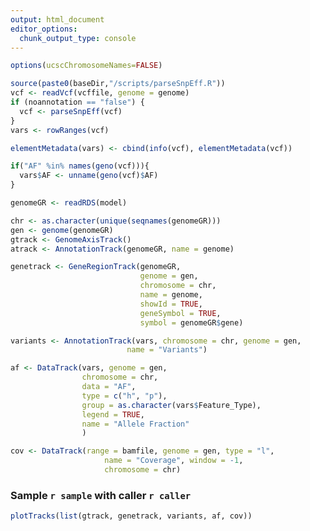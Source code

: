 ```yaml
---
output: html_document
editor_options:
  chunk_output_type: console
---
```



```r
options(ucscChromosomeNames=FALSE)

source(paste0(baseDir,"/scripts/parseSnpEff.R"))
vcf <- readVcf(vcffile, genome = genome)
if (noannotation == "false") {
  vcf <- parseSnpEff(vcf)
}
vars <- rowRanges(vcf)

elementMetadata(vars) <- cbind(info(vcf), elementMetadata(vcf))

if("AF" %in% names(geno(vcf))){
  vars$AF <- unname(geno(vcf)$AF)
}

genomeGR <- readRDS(model)

chr <- as.character(unique(seqnames(genomeGR)))
gen <- genome(genomeGR)
gtrack <- GenomeAxisTrack()
atrack <- AnnotationTrack(genomeGR, name = genome)

genetrack <- GeneRegionTrack(genomeGR,
                             genome = gen,
                             chromosome = chr,
                             name = genome,
                             showId = TRUE,
                             geneSymbol = TRUE,
                             symbol = genomeGR$gene)

variants <- AnnotationTrack(vars, chromosome = chr, genome = gen,
                          name = "Variants")

af <- DataTrack(vars, genome = gen,
                chromosome = chr,
                data = "AF",
                type = c("h", "p"),
                group = as.character(vars$Feature_Type),
                legend = TRUE,
                name = "Allele Fraction"
                )

cov <- DataTrack(range = bamfile, genome = gen, type = "l",
                     name = "Coverage", window = -1,
                     chromosome = chr)
```



### Sample `r sample` with caller `r caller`

```r
plotTracks(list(gtrack, genetrack, variants, af, cov))
```
